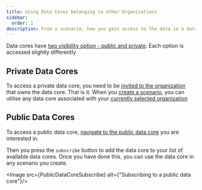 ```yaml
---
title: Using Data Cores belonging to other Organizations
sidebar:
  order: 1
description: From a scenario, how you gain access to the data in a data core that belong to another organization
---
```




Data cores have [two visibility option - public and private](/guides/3-data-core/1what-is-a-data-core). Each option is accessed slightly differently

## Private Data Cores
To access a private data core, you need to be [invited to the organization](/guides/2-organization/3invite-user-to-organization) that owns the data core. That is it.
When you [create a scenario](todo), you can utilise any data core associated with your [currently selected organization](/guides/2-organization/4switch-between-organizations)

## Public Data Cores
To access a public data core, [navigate to the public data core](/guides/3-data-core/4navigate-to-a-data-core) you are interested in.

Then you press the `subscribe` button to add the data core to your list of available data cores. Once you have done this, you can use the data core in any scenario you create.

<Image src={PublicDataCoreSubscribe} alt={"Subscribing to a public data core"}/>